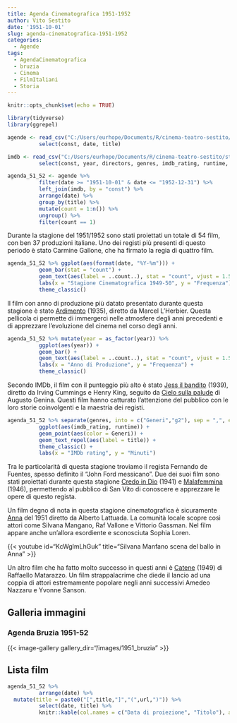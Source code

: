 ```yaml
---
title: Agenda Cinematografica 1951-1952
author: Vito Sestito
date: '1951-10-01'
slug: agenda-cinematografica-1951-1952
categories:
  - Agende
tags:
  - AgendaCinematografica
  - bruzia
  - Cinema
  - FilmItaliani
  - Storia
---
```

```r
knitr::opts_chunk$set(echo = TRUE)

library(tidyverse)
library(ggrepel)

agende <- read_csv("C:/Users/eurhope/Documents/R/cinema-teatro-sestito/static/data/programmazione_agende.csv") %>%
          select(const, date, title)

imdb <- read_csv("C:/Users/eurhope/Documents/R/cinema-teatro-sestito/static/data/programmazione_imdb.csv") %>%
          select(const, year, directors, genres, imdb_rating, runtime, url)

agenda_51_52 <- agende %>%
          filter(date >= "1951-10-01" & date <= "1952-12-31") %>%
          left_join(imdb, by = "const") %>%
          arrange(date) %>%
          group_by(title) %>%
          mutate(count = 1:n()) %>%
          ungroup() %>%
          filter(count == 1)
```

Durante la stagione del 1951/1952 sono stati proiettati un totale di 54 film, con ben 37 produzioni italiane. Uno dei registi più presenti di questo periodo è stato Carmine Gallone, che ha firmato la regia di quattro film.

```r
agenda_51_52 %>% ggplot(aes(format(date, "%Y-%m"))) +
          geom_bar(stat = "count") +
          geom_text(aes(label = ..count..), stat = "count", vjust = 1.5, colour = "white") +
          labs(x = "Stagione Cinematografica 1949-50", y = "Frequenza") +
          theme_classic()

```

Il film con anno di produzione più datato presentato durante questa stagione è stato [Ardimento](https://www.imdb.com/title/tt0160794/) (1935), diretto da Marcel L’Herbier. Questa pellicola ci permette di immergerci nelle atmosfere degli anni precedenti e di apprezzare l'evoluzione del cinema nel corso degli anni.

```r
agenda_51_52 %>% mutate(year = as_factor(year)) %>%
          ggplot(aes(year)) +
          geom_bar() +
          geom_text(aes(label = ..count..), stat = "count", vjust = 1.5, colour = "white") +
          labs(x = "Anno di Produzione", y = "Frequenza") +
          theme_classic()
```

Secondo IMDb, il film con il punteggio più alto è stato [Jess il bandito](https://www.imdb.com/title/tt0031507/) (1939), diretto da Irving Cummings e Henry King, seguito da [Cielo sulla palude](https://www.imdb.com/title/tt0041248) di Augusto Genina. Questi film hanno catturato l'attenzione del pubblico con le loro storie coinvolgenti e la maestria dei registi.

```r
agenda_51_52 %>% separate(genres, into = c("Generi","g2"), sep = ",", extra = "merge", fill = "right") %>%
          ggplot(aes(imdb_rating, runtime)) +
          geom_point(aes(color = Generi)) +
          geom_text_repel(aes(label = title)) +
          theme_classic() +
          labs(x = "IMDb rating", y = "Minuti")
```

Tra le particolarità di questa stagione troviamo il regista Fernando de Fuentes, spesso definito il “John Ford messicano”. Due dei suoi film sono stati proiettati durante questa stagione [Credo in Dio](https://www.imdb.com/title/tt0032365/) (1941) e [Malafemmina](https://www.imdb.com/title/tt0038473/) (1946), permettendo al pubblico di San Vito di conoscere e apprezzare le opere di questo regista.

Un film degno di nota in questa stagione cinematografica è sicuramente [Anna](https://www.imdb.com/title/tt0043287/) del 1951 diretto da Alberto Lattuada. La comunità locale scopre così attori come Silvana Mangano, Raf Vallone e Vittorio Gassman. Nel film appare anche un’allora esordiente e sconosciuta Sophia Loren.

{{< youtube id="KcWgImLhGuk" title="Silvana Manfano scena del ballo in Anna" >}}

Un altro film che ha fatto molto successo in questi anni è [Catene](https://www.imdb.com/title/tt0041232/) (1949) di Raffaello Matarazzo. Un film strappalacrime che diede il lancio ad una coppia di attori estremamente popolare negli anni successivi Amedeo Nazzaru e Yvonne Sanson.

## Galleria immagini

### Agenda Bruzia 1951-52
{{< image-gallery gallery_dir="/images/1951_bruzia" >}}

## Lista film
```r
agenda_51_52 %>%
          arrange(date) %>%
  mutate(title = paste0("[",title,"]","(",url,")")) %>%
          select(date, title) %>%
          knitr::kable(col.names = c("Data di proiezione", "Titolo"), align = c("l", "l"))
```